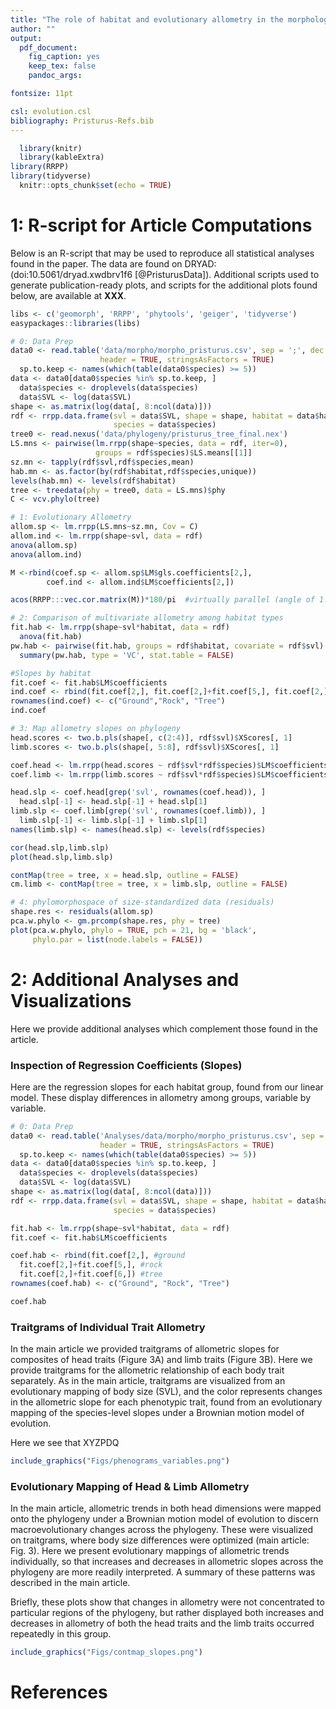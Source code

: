 ```yaml
---
title: "The role of habitat and evolutionary allometry in the morphological differentiation of *Pristurus* geckos"
author: ""
output:
  pdf_document:
    fig_caption: yes
    keep_tex: false
    pandoc_args:

fontsize: 11pt

csl: evolution.csl
bibliography: Pristurus-Refs.bib
---
```


```r
  library(knitr)
  library(kableExtra)
library(RRPP)
library(tidyverse)
  knitr::opts_chunk$set(echo = TRUE)
```

# 1: R-script for Article Computations

Below is an R-script that may be used to reproduce all statistical analyses found in the paper. The data are found on DRYAD: (doi:10.5061/dryad.xwdbrv1f6 [@PristurusData]). Additional scripts used to generate publication-ready plots, and scripts for the additional plots found below, are available at **XXX**.

```r
libs <- c('geomorph', 'RRPP', 'phytools', 'geiger', 'tidyverse')
easypackages::libraries(libs)

# 0: Data Prep
data0 <- read.table('data/morpho/morpho_pristurus.csv', sep = ';', dec = '.',
                    header = TRUE, stringsAsFactors = TRUE)
  sp.to.keep <- names(which(table(data0$species) >= 5))
data <- data0[data0$species %in% sp.to.keep, ]
  data$species <- droplevels(data$species)
  data$SVL <- log(data$SVL)
shape <- as.matrix(log(data[, 8:ncol(data)]))
rdf <- rrpp.data.frame(svl = data$SVL, shape = shape, habitat = data$habitat_broad,
                       species = data$species)
tree0 <- read.nexus('data/phylogeny/pristurus_tree_final.nex')
LS.mns <- pairwise(lm.rrpp(shape~species, data = rdf, iter=0),
                   groups = rdf$species)$LS.means[[1]]
sz.mn <- tapply(rdf$svl,rdf$species,mean)
hab.mn <- as.factor(by(rdf$habitat,rdf$species,unique))
levels(hab.mn) <- levels(rdf$habitat)
tree <- treedata(phy = tree0, data = LS.mns)$phy
C <- vcv.phylo(tree)

# 1: Evolutionary Allometry
allom.sp <- lm.rrpp(LS.mns~sz.mn, Cov = C)
allom.ind <- lm.rrpp(shape~svl, data = rdf)
anova(allom.sp)
anova(allom.ind)

M <-rbind(coef.sp <- allom.sp$LM$gls.coefficients[2,],
        coef.ind <- allom.ind$LM$coefficients[2,])

acos(RRPP:::vec.cor.matrix(M))*180/pi  #virtually parallel (angle of 1.49 degrees)

# 2: Comparison of multivariate allometry among habitat types
fit.hab <- lm.rrpp(shape~svl*habitat, data = rdf)
  anova(fit.hab)
pw.hab <- pairwise(fit.hab, groups = rdf$habitat, covariate = rdf$svl)
  summary(pw.hab, type = 'VC', stat.table = FALSE)

#Slopes by habitat
fit.coef <- fit.hab$LM$coefficients
ind.coef <- rbind(fit.coef[2,], fit.coef[2,]+fit.coef[5,], fit.coef[2,]+fit.coef[6,])
rownames(ind.coef) <- c("Ground","Rock", "Tree")
ind.coef

# 3: Map allometry slopes on phylogeny
head.scores <- two.b.pls(shape[, c(2:4)], rdf$svl)$XScores[, 1]
limb.scores <- two.b.pls(shape[, 5:8], rdf$svl)$XScores[, 1]

coef.head <- lm.rrpp(head.scores ~ rdf$svl*rdf$species)$LM$coefficients
coef.limb <- lm.rrpp(limb.scores ~ rdf$svl*rdf$species)$LM$coefficients

head.slp <- coef.head[grep('svl', rownames(coef.head)), ]
  head.slp[-1] <- head.slp[-1] + head.slp[1]
limb.slp <- coef.limb[grep('svl', rownames(coef.limb)), ]
  limb.slp[-1] <- limb.slp[-1] + limb.slp[1]
names(limb.slp) <- names(head.slp) <- levels(rdf$species)

cor(head.slp,limb.slp)
plot(head.slp,limb.slp)

contMap(tree = tree, x = head.slp, outline = FALSE)
cm.limb <- contMap(tree = tree, x = limb.slp, outline = FALSE)

# 4: phylomorphospace of size-standardized data (residuals)
shape.res <- residuals(allom.sp)
pca.w.phylo <- gm.prcomp(shape.res, phy = tree)
plot(pca.w.phylo, phylo = TRUE, pch = 21, bg = 'black',
     phylo.par = list(node.labels = FALSE))
```

\newpage

# 2: Additional Analyses and Visualizations

Here we provide additional analyses which complement those found in the article.

### Inspection of Regression Coefficients (Slopes)

Here are the regression slopes for each habitat group, found from our linear model. These display differences in allometry among groups, variable by variable.

```r
# 0: Data Prep
data0 <- read.table('Analyses/data/morpho/morpho_pristurus.csv', sep = ';', dec = '.',
                    header = TRUE, stringsAsFactors = TRUE)
  sp.to.keep <- names(which(table(data0$species) >= 5))
data <- data0[data0$species %in% sp.to.keep, ]
  data$species <- droplevels(data$species)
  data$SVL <- log(data$SVL)
shape <- as.matrix(log(data[, 8:ncol(data)]))
rdf <- rrpp.data.frame(svl = data$SVL, shape = shape, habitat = data$habitat_broad,
                       species = data$species)

```

```r
fit.hab <- lm.rrpp(shape~svl*habitat, data = rdf)
fit.coef <- fit.hab$LM$coefficients

coef.hab <- rbind(fit.coef[2,], #ground
  fit.coef[2,]+fit.coef[5,], #rock
  fit.coef[2,]+fit.coef[6,]) #tree
rownames(coef.hab) <- c("Ground", "Rock", "Tree")

coef.hab
```
\newpage

### Traitgrams of Individual Trait Allometry

In the main article we provided traitgrams of allometric slopes for composites of head traits (Figure 3A) and limb traits (Figure 3B). Here we provide traitgrams for the allometric relationship of each body trait separately. As in the main article, traitgrams are visualized from an evolutionary mapping of body size (SVL), and the color represents changes in the allometric slope for each phenotypic trait, found from an evolutionary mapping of the species-level slopes under a Brownian motion model of evolution.

Here we see that XYZPDQ

```r

include_graphics("Figs/phenograms_variables.png")
```

\newpage

### Evolutionary Mapping of Head & Limb Allometry

In the main article, allometric trends in both head dimensions were mapped onto the phylogeny under a Brownian motion model of evolution to discern macroevolutionary changes across the phylogeny. These were visualized on traitgrams, where body size differences were optimized (main article: Fig. 3). Here we present evolutionary mappings of allometric trends individually, so that increases and decreases in allometric slopes across the phylogeny are more readily interpreted. A summary of these patterns was described in the main article.

Briefly, these plots show that changes in allometry were not concentrated to particular regions of the phylogeny, but rather displayed both increases and decreases in allometry of both the head traits and the limb traits occurred repeatedly in this group.

```r

include_graphics("Figs/contmap_slopes.png")
```

\newpage

# References {-}

 \setlength{\parindent}{-0.25in}
 \setlength{\leftskip}{0.25in}
 \setlength{\parskip}{8pt}
 \noindent

<div id="refs"></div>

\newpage

